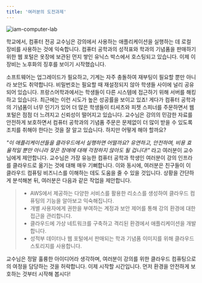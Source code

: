 ```yaml
---
title: '여러분의 도전과제'
---
```


![iam-computer-lab](https://static.us-east-1.prod.workshops.aws/public/856f008e-b000-462c-b14e-2b12e35d7697/static/images/iam/proposal.png)

학교에서, 컴퓨터 전공 교수님은 강의에서 사용하는 애플리케이션을 실행하는 데 로컬 장비를 사용하는 것에 익숙합니다. 컴퓨터 공학과의 성적표와 학과의 기념품을 판매하기 위한 웹 포털은 옷장에 보관된 먼지 쌓인 유닉스 박스에서 호스팅되고 있습니다. 이제 이 장비는 노후화의 징후를 보이기 시작했습니다.

소프트웨어는 업그레이드가 필요하고, 기계는 자주 충돌하여 재부팅이 필요할 뿐만 아니라 보안도 취약합니다. 비밀번호는 필요할 때 재설정되지 않아 학생들 사이에 널리 공유되어 있습니다. 프랑스어학과에서는 학생들이 다른 시스템에 접근하기 위해 서버를 해킹하고 있습니다. 최근에는 이런 시도가 높은 성공률을 보이고 있죠! 게다가 컴퓨터 공학과의 기념품이 너무 인기가 있어 더 많은 학생들이 티셔츠와 피젯 스피너를 주문하면서 웹 포털은 점점 더 느려지고 신뢰성이 떨어지고 있습니다. 교수님은 강의의 민감한 자료를 안전하게 보호하면서 컴퓨터 공학과의 기념품 주문은 문제없이 더 많이 받을 수 있도록 조치를 취해야 한다는 것을 잘 알고 있습니다. 하지만 어떻게 해야 할까요?

_"이 애플리케이션들을 클라우드에서 실행하면 어떨까요? 유연하고, 안전하며, 비용 효율적일 뿐만 아니라 잦은 장애에 대해 걱정하지 않아도 될 겁니다!"_ 라고 여러분이 교수님에게 제안합니다. 교수님은 가장 유능한 컴퓨터 공학과 학생인 여러분이 강의 인프라를 클라우드로 옮기는 것에 대해 매우 기뻐합니다. 이와 동시에, 여러분은 친구들이 이 클라우드 컴퓨팅 비즈니스를 이해하는 데도 도움을 줄 수 있을 것입니다. 상황을 간단하게 분석해본 뒤, 여러분은 다음과 같은 작업을 제안합니다.

> - AWS에서 제공하는 다양한 서비스를 활용한 리소스를 생성하여 클라우드 컴퓨팅의 기능을 알아보고 익숙해집니다.
> - 개별 사용자에게 권한을 부여하는 계정과 보안 제어를 통해 강의 환경에 대한 접근을 관리합니다.
> - 클라우드에 가상 네트워크를 구축하고 격리된 환경에서 애플리케이션을 개발합니다.
> - 성적부 데이터나 웹 포털에서 판매되는 학과 기념품 이미지를 위해 클라우드 스토리지를 사용합니다.

교수님은 정말 훌륭한 아이디어라 생각하며, 여러분이 강의를 위한 클라우드 컴퓨팅으로의 여정을 담당하는 것을 허락합니다. 이제 시작할 시간입니다. 먼저 환경을 안전하게 보호하는 것부터 시작해 봅시다!